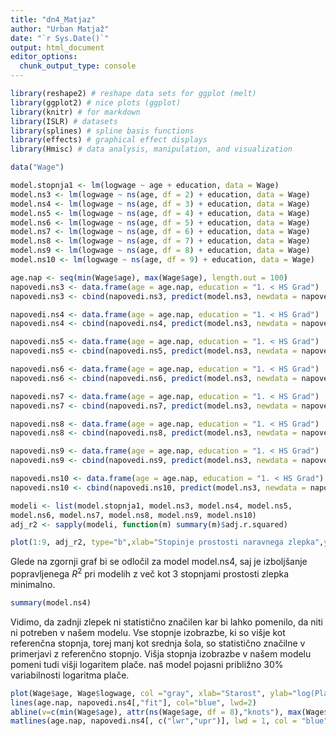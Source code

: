 ```yaml
---
title: "dn4_Matjaz"
author: "Urban Matjaž"
date: "`r Sys.Date()`"
output: html_document
editor_options: 
  chunk_output_type: console
---
```


```r

library(reshape2) # reshape data sets for ggplot (melt)
library(ggplot2) # nice plots (ggplot)
library(knitr) # for markdown
library(ISLR) # datasets
library(splines) # spline basis functions
library(effects) # graphical effect displays
library(Hmisc) # data analysis, manipulation, and visualization

```

```r
data("Wage")
```

```r
model.stopnja1 <- lm(logwage ~ age + education, data = Wage)
model.ns3 <- lm(logwage ~ ns(age, df = 2) + education, data = Wage)
model.ns4 <- lm(logwage ~ ns(age, df = 3) + education, data = Wage)
model.ns5 <- lm(logwage ~ ns(age, df = 4) + education, data = Wage)
model.ns6 <- lm(logwage ~ ns(age, df = 5) + education, data = Wage)
model.ns7 <- lm(logwage ~ ns(age, df = 6) + education, data = Wage)
model.ns8 <- lm(logwage ~ ns(age, df = 7) + education, data = Wage)
model.ns9 <- lm(logwage ~ ns(age, df = 8) + education, data = Wage)
model.ns10 <- lm(logwage ~ ns(age, df = 9) + education, data = Wage)

```

```r
age.nap <- seq(min(Wage$age), max(Wage$age), length.out = 100)
napovedi.ns3 <- data.frame(age = age.nap, education = "1. < HS Grad")
napovedi.ns3 <- cbind(napovedi.ns3, predict(model.ns3, newdata = napovedi.ns3, interval = "confidence"))

napovedi.ns4 <- data.frame(age = age.nap, education = "1. < HS Grad")
napovedi.ns4 <- cbind(napovedi.ns4, predict(model.ns3, newdata = napovedi.ns4, interval = "confidence"))

napovedi.ns5 <- data.frame(age = age.nap, education = "1. < HS Grad")
napovedi.ns5 <- cbind(napovedi.ns5, predict(model.ns3, newdata = napovedi.ns5, interval = "confidence"))

napovedi.ns6 <- data.frame(age = age.nap, education = "1. < HS Grad")
napovedi.ns6 <- cbind(napovedi.ns6, predict(model.ns3, newdata = napovedi.ns6, interval = "confidence"))

napovedi.ns7 <- data.frame(age = age.nap, education = "1. < HS Grad")
napovedi.ns7 <- cbind(napovedi.ns7, predict(model.ns3, newdata = napovedi.ns7, interval = "confidence"))

napovedi.ns8 <- data.frame(age = age.nap, education = "1. < HS Grad")
napovedi.ns8 <- cbind(napovedi.ns8, predict(model.ns3, newdata = napovedi.ns8, interval = "confidence"))

napovedi.ns9 <- data.frame(age = age.nap, education = "1. < HS Grad")
napovedi.ns9 <- cbind(napovedi.ns9, predict(model.ns3, newdata = napovedi.ns9, interval = "confidence"))

napovedi.ns10 <- data.frame(age = age.nap, education = "1. < HS Grad")
napovedi.ns10 <- cbind(napovedi.ns10, predict(model.ns3, newdata = napovedi.ns10, interval = "confidence"))
```


```r
modeli <- list(model.stopnja1, model.ns3, model.ns4, model.ns5,
model.ns6, model.ns7, model.ns8, model.ns9, model.ns10)
adj_r2 <- sapply(modeli, function(m) summary(m)$adj.r.squared)

plot(1:9, adj_r2, type="b",xlab="Stopinje prostosti naravnega zlepka",ylab="Prilagojeni R2")


```

Glede na zgornji graf bi se odločil za model model.ns4, saj je izboljšanje popravljenega $R^2$ pri modelih z več kot 3 stopnjami prostosti zlepka minimalno.

```r
summary(model.ns4)
```

Vidimo, da zadnji zlepek ni statistično značilen kar bi lahko pomenilo, da niti ni potreben v našem modelu. Vse stopnje izobrazbe, ki so višje kot referenčna stopnja, torej manj kot srednja šola, so statistično značilne v primerjavi z referenčno  stopnjo. Višja stopnja izobrazbe v našem modelu pomeni tudi višji logaritem plače. naš model pojasni približno 30% variabilnosti logaritma plače.

```r
plot(Wage$age, Wage$logwage, col ="gray", xlab="Starost", ylab="log(Plača)")
lines(age.nap, napovedi.ns4[,"fit"], col="blue", lwd=2)
abline(v=c(min(Wage$age), attr(ns(Wage$age, df = 8),"knots"), max(Wage$age)), col="blue", lty=2)
matlines(age.nap, napovedi.ns4[, c("lwr","upr")], lwd = 1, col = "blue", lty = 2)
```

